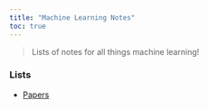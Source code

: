 ```yaml
---
title: "Machine Learning Notes"
toc: true
---
```


> Lists of notes for all things machine learning!  

### Lists 


- [Papers](pages/papers.qmd)